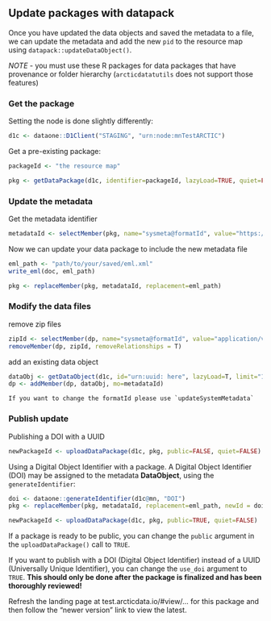 ## Update packages with datapack

Once you have updated the data objects and saved the metadata to a file, we can update the metadata and add the new `pid` to the resource map using `datapack::updateDataObject()`.

*NOTE* - you must use these R packages for data packages that have provenance or folder hierarchy (`arcticdatatutils` does not support those features)

### Get the package

Setting the node is done slightly differently:
```r
d1c <- dataone::D1Client("STAGING", "urn:node:mnTestARCTIC")
```

Get a pre-existing package:
```r
packageId <- "the resource map"

pkg <- getDataPackage(d1c, identifier=packageId, lazyLoad=TRUE, quiet=FALSE)
```

### Update the metadata

Get the metadata identifier
```r
metadataId <- selectMember(pkg, name="sysmeta@formatId", value="https://eml.ecoinformatics.org/eml-2.2.0")
```

Now we can update your data package to include the new metadata file
```r
eml_path <- "path/to/your/saved/eml.xml"
write_eml(doc, eml_path)

pkg <- replaceMember(pkg, metadataId, replacement=eml_path)
```

### Modify the data files

remove zip files
```r
zipId <- selectMember(dp, name="sysmeta@formatId", value="application/vnd.shp+zip")
removeMember(dp, zipId, removeRelationships = T)
```

add an existing data object

```r
dataObj <- getDataObject(d1c, id="urn:uuid: here", lazyLoad=T, limit="1TB")
dp <- addMember(dp, dataObj, mo=metadataId)
```

```block
If you want to change the formatId please use `updateSystemMetadata`
```

### Publish update

Publishing a DOI with a UUID
```r
newPackageId <- uploadDataPackage(d1c, pkg, public=FALSE, quiet=FALSE)
```

Using a Digital Object Identifier with a package.
A Digital Object Identifier (DOI) may be assigned to the metadata **DataObject**, using the `generateIdentifier`:
```r
doi <- dataone::generateIdentifier(d1c@mn, "DOI")
pkg <- replaceMember(pkg, metadataId, replacement=eml_path, newId = doi)

newPackageId <- uploadDataPackage(d1c, pkg, public=TRUE, quiet=FALSE)
``` 

If a package is ready to be public, you can change the `public` argument in the `uploadDataPackage()` call to `TRUE`.

If you want to publish with a DOI (Digital Object Identifier) instead of a UUID (Universally Unique Identifier), you can change the `use_doi` argument to `TRUE`. **This should only be done after the package is finalized and has been thoroughly reviewed!**

Refresh the landing page at test.arcticdata.io/#view/... for this package and then follow the "newer version" link to view the latest.
